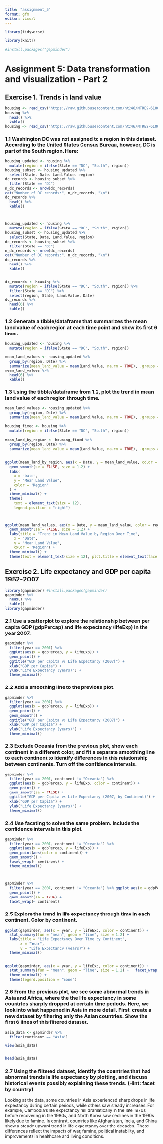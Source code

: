 ```yaml
---
title: "assignment_5"
format: gfm
editor: visual
---
```

```r
library(tidyverse)

library(knitr)

#install.packages("gapminder")
```


# **Assignment 5: Data transformation and visualization - Part 2**


## Exercise 1. Trends in land value

```r
housing <- read_csv("https://raw.githubusercontent.com/nt246/NTRES-6100-data-science/master/datasets/landdata_states.csv")
housing %>%
  head() %>% 
  kable()
housing <- read_csv("https://raw.githubusercontent.com/nt246/NTRES-6100-data-science/master/datasets/landdata_states.csv")
```



### 1.1 Washington DC was not assigned to a region in this dataset. According to the United States Census Bureau, however, DC is part of the South region. Here:

```r

housing_updated <- housing %>%
  mutate(region = ifelse(State == "DC", "South", region))
housing_subset <- housing_updated %>%
  select(State, Date, Land.Value, region)
dc_records <- housing_subset %>%
  filter(State == "DC")
n_dc_records <- nrow(dc_records)
cat("Number of DC records:", n_dc_records, "\n")
dc_records %>%
  head() %>%
  kable()



housing_updated <- housing %>%
  mutate(region = ifelse(State == "DC", "South", region))
housing_subset <- housing_updated %>%
  select(State, Date, Land.Value, region)
dc_records <- housing_subset %>%
  filter(State == "DC")
n_dc_records <- nrow(dc_records)
cat("Number of DC records:", n_dc_records, "\n")
dc_records %>%
  head() %>%
  kable()


dc_records <- housing %>%
  mutate(region = ifelse(State == "DC", "South", region)) %>%
  filter(State == "DC") %>%
  select(region, State, Land.Value, Date)
dc_records %>%
  head(6) %>%
  kable()
```





### 1.2 Generate a tibble/dataframe that summarizes the mean land value of each region at each time point and show its first 6 lines.
```r
housing_updated <- housing %>%
  mutate(region = ifelse(State == "DC", "South", region))

mean_land_values <- housing_updated %>%
  group_by(region, Date) %>%
  summarize(mean_land_value = mean(Land.Value, na.rm = TRUE), .groups = 'drop')
mean_land_values %>%
  head(6) %>%
  kable()
```




### 1.3 Using the tibble/dataframe from 1.2, plot the trend in mean land value of each region through time.

```r
mean_land_values <- housing_updated %>%
  group_by(region, Date) %>%
  summarize(mean_land_value = mean(Land.Value, na.rm = TRUE), .groups = "drop")
  
housing_fixed <- housing %>%
  mutate(region = ifelse(State == "DC", "South", region))
  
mean_land_by_region <- housing_fixed %>%
  group_by(region, Date) %>%
  summarize(mean_land_value = mean(Land.Value, na.rm = TRUE), .groups = 'drop')
  
  
ggplot(mean_land_by_region, aes(x = Date, y = mean_land_value, color = region)) +
  geom_smooth(se = FALSE, size = 1.2) +
  labs(
    x = "Date",
    y = "Mean Land Value",
    color = "Region"
  ) +
  theme_minimal() +
  theme(
    text = element_text(size = 12),
    legend.position = "right")



ggplot(mean_land_values, aes(x = Date, y = mean_land_value, color = region)) +
  geom_smooth(se = FALSE, size = 1.2) +
  labs(title = "Trend in Mean Land Value by Region Over Time",
    x = "Date",
    y = "Mean Land Value",
    color = "Region") +
  theme_minimal() +
  theme(text = element_text(size = 12), plot.title = element_text(face = "bold", hjust = 0.5))
```



## Exercise 2. Life expectancy and GDP per capita 1952-2007

```r

library(gapminder) #install.packages(gapminder)
gapminder %>%
  head() %>% 
  kable()
library(gapminder)
```
### 2.1 Use a scatterplot to explore the relationship between per capita GDP (gdpPercap) and life expectancy (lifeExp) in the year 2007.

```r
gapminder %>%
  filter(year == 2007) %>%
  ggplot(aes(x = gdpPercap, y = lifeExp)) +
  geom_point() +
  ggtitle("GDP per Capita vs Life Expectancy (2007)") +
  xlab("GDP per Capita") +
  ylab("Life Expectancy (years)") +
  theme_minimal()
```


### 2.2 Add a smoothing line to the previous plot.


```r
gapminder %>%
  filter(year == 2007) %>%
  ggplot(aes(x = gdpPercap, y = lifeExp)) +
  geom_point() +
  geom_smooth() +
  ggtitle("GDP per Capita vs Life Expectancy (2007)") +
  xlab("GDP per Capita") +
  ylab("Life Expectancy (years)") +
  theme_minimal()
```
### 2.3 Exclude Oceania from the previous plot, show each continent in a different color, and fit a separate smoothing line to each continent to identify differences in this relationship between continents. Turn off the confidence intervals.

```r
gapminder %>%
  filter(year == 2007, continent != "Oceania") %>%
  ggplot(aes(x = gdpPercap, y = lifeExp, color = continent)) +
  geom_point() +
  geom_smooth(se = FALSE) +
  ggtitle("GDP per Capita vs Life Expectancy (2007, by Continent)") +
  xlab("GDP per Capita") +
  ylab("Life Expectancy (years)") +
  theme_minimal()
```


### 2.4 Use faceting to solve the same problem. Include the confidence intervals in this plot.

```r
gapminder %>%
  filter(year == 2007, continent != "Oceania") %>%
  ggplot(aes(x = gdpPercap, y = lifeExp)) +
  geom_point(aes(color = continent)) +
  geom_smooth() +
  facet_wrap(~ continent) +
  theme_minimal()



gapminder %>%
  filter(year == 2007, continent != "Oceania") %>% ggplot(aes(x = gdpPercap, y = lifeExp, color = continent)) +
  geom_point() +
  geom_smooth(se = TRUE) +  
  facet_wrap(~ continent)
```

### 2.5 Explore the trend in life expectancy through time in each continent. Color by continent.

```r
ggplot(gapminder, aes(x = year, y = lifeExp, color = continent)) +
  stat_summary(fun = "mean", geom = "line", size = 1.2) +
  labs(title = "Life Expectancy Over Time by Continent",
       x = "Year",
       y = "Life Expectancy (years)") +
  theme_minimal()


ggplot(gapminder, aes(x = year, y = lifeExp, color = continent)) +
  stat_summary(fun = "mean", geom = "line", size = 1.2) +   facet_wrap(~continent) +
  theme_minimal() +
  theme(legend.position = "none")
```

### 2.6 From the previous plot, we see some abnormal trends in Asia and Africa, where the the life expectancy in some countries sharply dropped at certain time periods. Here, we look into what happened in Asia in more detail. First, create a new dataset by filtering only the Asian countries. Show the first 6 lines of this filtered dataset.


```r
asia_data <- gapminder %>%
  filter(continent == "Asia")

view(asia_data)


head(asia_data)
```

### 2.7 Using the filtered dataset, identify the countries that had abnormal trends in life expectancy by plotting, and discuss historical events possibly explaining these trends. (Hint: facet by country)


Looking at the data, some countries in Asia experienced sharp drops in life expectancy during certain periods, while others saw steady increases. For example, Cambodia’s life expectancy fell dramatically in the late 1970s before recovering in the 1980s, and North Korea saw declines in the 1990s likely due to famine. In contrast, countries like Afghanistan, India, and China show a steady upward trend in life expectancy over the decades. These differences reflect the impacts of war, famine, political instability, and improvements in healthcare and living conditions. 